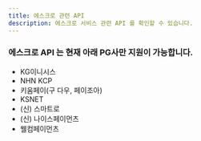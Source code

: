 ```yaml
---
title: 에스크로 관련 API
description: 에스크로 서비스 관련 API 를 확인할 수 있습니다.
---
```




### 에스크로 API 는 현재 아래 PG사만 지원이 가능합니다.

* KG이니시스
* NHN KCP
* 키움페이(구 다우, 페이조아)
* KSNET
* (신) 스마트로
* (신) 나이스페이먼츠
* 웰컴페이먼츠

<ContentRef slug="/ko/api" />

<ContentRef slug="/ko/api-1" />

<ContentRef slug="/ko/api-2" />
